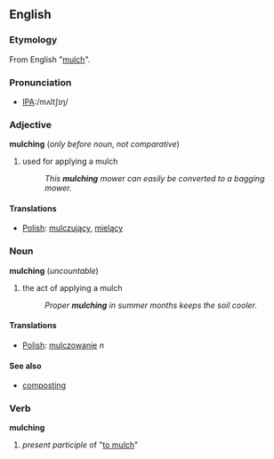 ==English==

===Etymology===
From English "[[mulch]]".

===Pronunciation===
*[[Pronunciation guide|IPA]]:/mʌltʃɪŋ/

===Adjective===
'''mulching''' (''only before noun'', ''not comparative'')
# used for applying a mulch
#: ''This '''mulching''' mower can easily be converted to a bagging mower.''

====Translations====
*[[Polish]]: [[mulczujący]], [[mielący]]

===Noun===
'''mulching''' (''uncountable'')
# the act of applying a mulch
#: ''Proper '''mulching''' in summer months keeps the soil cooler.''

====Translations====
*[[Polish]]: [[mulczowanie]] ''n''

====See also====
*[[composting]]

===Verb===
'''mulching'''
# ''present participle'' of "[[mulch|to mulch]]"